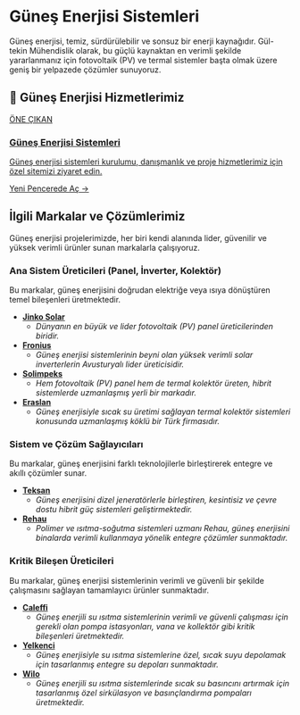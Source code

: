 # Güneş Enerjisi Sistemleri

Güneş enerjisi, temiz, sürdürülebilir ve sonsuz bir enerji kaynağıdır. Gül-tekin Mühendislik olarak, bu güçlü kaynaktan en verimli şekilde yararlanmanız için fotovoltaik (PV) ve termal sistemler başta olmak üzere geniş bir yelpazede çözümler sunuyoruz.

## 🌟 Güneş Enerjisi Hizmetlerimiz

<a href="https://gunes-enerjisi.gul-tekinmuhendislik.com" target="_blank" rel="noopener noreferrer" class="link-card featured">
  <div class="link-card-content">
    <span class="badge">ÖNE ÇIKAN</span>
    <h3>Güneş Enerjisi Sistemleri</h3>
    <p>Güneş enerjisi sistemleri kurulumu, danışmanlık ve proje hizmetlerimiz için özel sitemizi ziyaret edin.</p>
    <span class="link-card-cta">Yeni Pencerede Aç →</span>
  </div>
</a>

## İlgili Markalar ve Çözümlerimiz

Güneş enerjisi projelerimizde, her biri kendi alanında lider, güvenilir ve yüksek verimli ürünler sunan markalarla çalışıyoruz.

### Ana Sistem Üreticileri (Panel, İnverter, Kolektör)

Bu markalar, güneş enerjisini doğrudan elektriğe veya ısıya dönüştüren temel bileşenleri üretmektedir.

*   **[Jinko Solar](/markalar/jinko)**
    *   *Dünyanın en büyük ve lider fotovoltaik (PV) panel üreticilerinden biridir.*
*   **[Fronius](/markalar/fronius)**
    *   *Güneş enerjisi sistemlerinin beyni olan yüksek verimli solar inverterlerin Avusturyalı lider üreticisidir.*
*   **[Solimpeks](/markalar/solimpeks)**
    *   *Hem fotovoltaik (PV) panel hem de termal kolektör üreten, hibrit sistemlerde uzmanlaşmış yerli bir markadır.*
*   **[Eraslan](/markalar/eraslan)**
    *   *Güneş enerjisiyle sıcak su üretimi sağlayan termal kolektör sistemleri konusunda uzmanlaşmış köklü bir Türk firmasıdır.*

### Sistem ve Çözüm Sağlayıcıları

Bu markalar, güneş enerjisini farklı teknolojilerle birleştirerek entegre ve akıllı çözümler sunar.

*   **[Teksan](/markalar/teksan)**
    *   *Güneş enerjisini dizel jeneratörlerle birleştiren, kesintisiz ve çevre dostu hibrit güç sistemleri geliştirmektedir.*
*   **[Rehau](/markalar/rehau)**
    *   *Polimer ve ısıtma-soğutma sistemleri uzmanı Rehau, güneş enerjisini binalarda verimli kullanmaya yönelik entegre çözümler sunmaktadır.*

### Kritik Bileşen Üreticileri

Bu markalar, güneş enerjisi sistemlerinin verimli ve güvenli bir şekilde çalışmasını sağlayan tamamlayıcı ürünler sunmaktadır.

*   **[Caleffi](/markalar/caleffi)**
    *   *Güneş enerjili su ısıtma sistemlerinin verimli ve güvenli çalışması için gerekli olan pompa istasyonları, vana ve kollektör gibi kritik bileşenleri üretmektedir.*
*   **[Yelkenci](/markalar/yelkenci)**
    *   *Güneş enerjisiyle su ısıtma sistemlerine özel, sıcak suyu depolamak için tasarlanmış entegre su depoları sunmaktadır.*
*   **[Wilo](/markalar/wilo)**
    *   *Güneş enerjili su ısıtma sistemlerinde sıcak su basıncını artırmak için tasarlanmış özel sirkülasyon ve basınçlandırma pompaları üretmektedir.*
